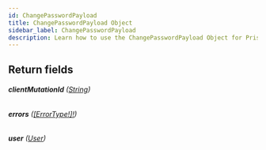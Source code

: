 ```yaml
---
id: ChangePasswordPayload
title: ChangePasswordPayload Object
sidebar_label: ChangePasswordPayload
description: Learn how to use the ChangePasswordPayload Object for Prismatic's API.
---
```


## Return fields

###### <b>clientMutationId</b> ([String](api/schema/scalar/String.mdx))

###### <b>errors</b> ([[ErrorType!]!](api/schema/object/ErrorType.mdx))

###### <b>user</b> ([User](api/schema/object/User.mdx))
